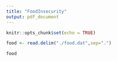 ```yaml
---
title: "FoodInsecurity"
output: pdf_document
---
```

```r
knitr::opts_chunk$set(echo = TRUE)
```
```r
food <- read.delim("./food.dat",sep=".")
```
```r
food
```
